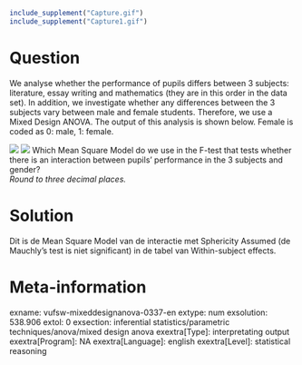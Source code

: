 ```r
include_supplement("Capture.gif")
include_supplement("Capture1.gif")
```

Question
========
We analyse whether the performance of pupils differs between 3 subjects:
literature, essay writing and mathematics (they are in this order in the
data set). In addition, we investigate whether any differences between
the 3 subjects vary between male and female students. Therefore, we use
a Mixed Design ANOVA. The output of this analysis is shown below. Female
is coded as 0: male, 1: female.  
  
![](Capture.gif)
![](Capture1.gif)
Which Mean Square Model do we use in the F-test that tests whether there
is an interaction between pupils' performance in the 3 subjects and
gender?  
*Round to three decimal places.*


Solution
========





Dit is de Mean Square Model van de interactie met Sphericity Assumed (de
Mauchly's test is niet significant) in de tabel van Within-subject
effects.





Meta-information
================
exname: vufsw-mixeddesignanova-0337-en
extype: num
exsolution: 538.906
extol: 0
exsection: inferential statistics/parametric techniques/anova/mixed design anova
exextra[Type]: interpretating output
exextra[Program]: NA
exextra[Language]: english
exextra[Level]: statistical reasoning


